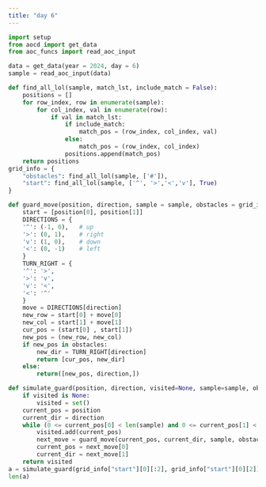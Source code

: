 ```yaml
---
title: "day 6"
---
```

```python
import setup
from aocd import get_data
from aoc_funcs import read_aoc_input
```

```python
data = get_data(year = 2024, day = 6)
sample = read_aoc_input(data)

def find_all_lol(sample, match_lst, include_match = False):
    positions = []
    for row_index, row in enumerate(sample):
        for col_index, val in enumerate(row):
            if val in match_lst:
                if include_match:
                    match_pos = (row_index, col_index, val)
                else:
                    match_pos = (row_index, col_index)
                positions.append(match_pos)
    return positions
grid_info = {
    "obstacles": find_all_lol(sample, ['#']), 
    "start": find_all_lol(sample, ['^', '>','<','v'], True)
}

def guard_move(position, direction, sample = sample, obstacles = grid_info["obstacles"]):
    start = [position[0], position[1]]
    DIRECTIONS = {
    '^': (-1, 0),   # up
    '>': (0, 1),    # right
    'v': (1, 0),    # down
    '<': (0, -1)    # left
    }
    TURN_RIGHT = {
    '^': '>',
    '>': 'v',
    'v': '<',
    '<': '^'
    }
    move = DIRECTIONS[direction]
    new_row = start[0] + move[0]
    new_col = start[1] + move[1]
    cur_pos = (start[0] , start[1])
    new_pos = (new_row, new_col)
    if new_pos in obstacles:
        new_dir = TURN_RIGHT[direction]
        return [cur_pos, new_dir]
    else:
        return([new_pos, direction,])

def simulate_guard(position, direction, visited=None, sample=sample, obstacles=grid_info["obstacles"]):
    if visited is None:
        visited = set()
    current_pos = position
    current_dir = direction
    while (0 <= current_pos[0] < len(sample) and 0 <= current_pos[1] < len(sample[0])):
        visited.add(current_pos)
        next_move = guard_move(current_pos, current_dir, sample, obstacles)
        current_pos = next_move[0]
        current_dir = next_move[1]
    return visited
a = simulate_guard(grid_info["start"][0][:2], grid_info["start"][0][2])
len(a)
```

```python

```